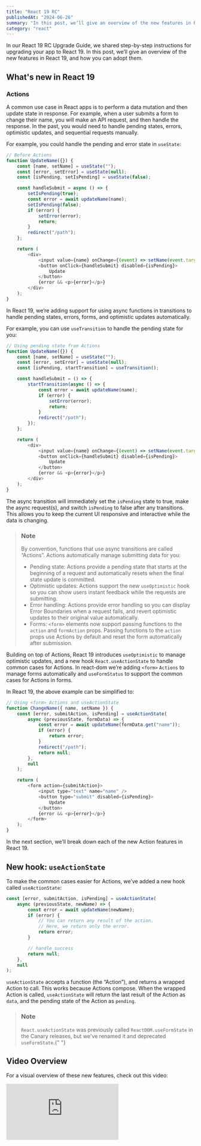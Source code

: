 ```yaml
---
title: "React 19 RC"
publishedAt: "2024-06-26"
summary: "In this post, we’ll give an overview of the new features in React 19, and how you can adopt them."
category: "react"
---
```


In our React 19 RC Upgrade Guide, we shared step-by-step instructions for upgrading your app to React 19. In this post, we’ll give an overview of the new features in React 19, and how you can adopt them.

## What&#39;s new in React 19

### Actions

A common use case in React apps is to perform a data mutation and then update state in response. For example, when a user submits a form to change their name, you will make an API request, and then handle the response. In the past, you would need to handle pending states, errors, optimistic updates, and sequential requests manually.

For example, you could handle the pending and error state in `useState`:

```js
// Before Actions
function UpdateName({}) {
	const [name, setName] = useState("");
	const [error, setError] = useState(null);
	const [isPending, setIsPending] = useState(false);

	const handleSubmit = async () => {
		setIsPending(true);
		const error = await updateName(name);
		setIsPending(false);
		if (error) {
			setError(error);
			return;
		}
		redirect("/path");
	};

	return (
		<div>
			<input value={name} onChange={(event) => setName(event.target.value)} />
			<button onClick={handleSubmit} disabled={isPending}>
				Update
			</button>
			{error && <p>{error}</p>}
		</div>
	);
}
```

In React 19, we’re adding support for using async functions in transitions to handle pending states, errors, forms, and optimistic updates automatically.

For example, you can use `useTransition` to handle the pending state for you:

```js
// Using pending state from Actions
function UpdateName({}) {
	const [name, setName] = useState("");
	const [error, setError] = useState(null);
	const [isPending, startTransition] = useTransition();

	const handleSubmit = () => {
		startTransition(async () => {
			const error = await updateName(name);
			if (error) {
				setError(error);
				return;
			}
			redirect("/path");
		});
	};

	return (
		<div>
			<input value={name} onChange={(event) => setName(event.target.value)} />
			<button onClick={handleSubmit} disabled={isPending}>
				Update
			</button>
			{error && <p>{error}</p>}
		</div>
	);
}
```

The async transition will immediately set the `isPending` state to true, make the async request(s), and switch `isPending` to false after any transitions. This allows you to keep the current UI responsive and interactive while the data is changing.

> ### Note
>
> By convention, functions that use async transitions are called “Actions”. Actions
> automatically manage submitting data for you:
>
> - Pending state: Actions provide a pending state that starts at the beginning of a request and automatically resets when the final state update is committed.
> - Optimistic updates: Actions support the new `useOptimistic` hook so you can show users instant feedback while the requests are submitting.
> - Error handling: Actions provide error handling so you can display Error Boundaries when a request fails, and revert optimistic updates to their original value automatically.
> - Forms: `<form>` elements now support passing functions to the `action` and `formAction` props. Passing functions to the `action` props use Actions by default and reset the form automatically after submission.

Building on top of Actions, React 19 introduces `useOptimistic` to manage optimistic updates, and a new hook `React.useActionState` to handle common cases for Actions. In react-dom we’re adding `<form>` `Actions` to manage forms automatically and `useFormStatus` to support the common cases for Actions in forms.

In React 19, the above example can be simplified to:

```js
// Using <form> Actions and useActionState
function ChangeName({ name, setName }) {
	const [error, submitAction, isPending] = useActionState(
		async (previousState, formData) => {
			const error = await updateName(formData.get("name"));
			if (error) {
				return error;
			}
			redirect("/path");
			return null;
		},
		null
	);

	return (
		<form action={submitAction}>
			<input type="text" name="name" />
			<button type="submit" disabled={isPending}>
				Update
			</button>
			{error && <p>{error}</p>}
		</form>
	);
}
```

In the next section, we’ll break down each of the new Action features in React 19.

## New hook: `useActionState`

To make the common cases easier for Actions, we’ve added a new hook called `useActionState`:

```js
const [error, submitAction, isPending] = useActionState(
	async (previousState, newName) => {
		const error = await updateName(newName);
		if (error) {
			// You can return any result of the action.
			// Here, we return only the error.
			return error;
		}

		// handle success
		return null;
	},
	null
);
```

`useActionState` accepts a function (the “Action”), and returns a wrapped Action to call. This works because Actions compose. When the wrapped Action is called, `useActionState` will return the last result of the Action as `data`, and the pending state of the Action as `pending`.

> ### Note
>
> `React.useActionState` was previously called `ReactDOM.useFormState` in the Canary
> releases, but we've renamed it and deprecated `useFormState`.{" "}

## Video Overview

For a visual overview of these new features, check out this video:

<div style={{ position: "relative", width: "100%", aspectRatio: "16/9" }}>
	<iframe
		style={{ position: "absolute", width: "100%", height: "100%" }}
		src="https://www.youtube.com/embed/81uAxzeyL2I"
		title="React 19 Features Overview"
		frameBorder="0"
		allow="accelerometer; autoplay; clipboard-write; encrypted-media; gyroscope; picture-in-picture"
		allowFullScreen
	></iframe>
</div>
